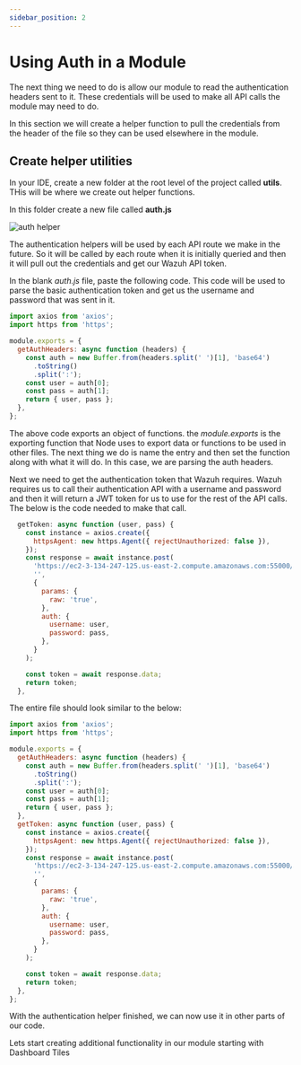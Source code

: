 ```yaml
---
sidebar_position: 2
---
```


# Using Auth in a Module

The next thing we need to do is allow our module to read the authentication headers sent to it. These credentials will be used to make all API calls the module may need to do.

In this section we will create a helper function to pull the credentials from the header of the file so they can be used elsewhere in the module.

## Create helper utilities

In your IDE, create a new folder at the root level of the project called **utils**. THis will be where we create out helper functions.

In this folder create a new file called **auth.js**

![auth helper](./imgs/utils-folder.png)

The authentication helpers will be used by each API route we make in the future. So it will be called by each route when it is initially queried and then it will pull out the credentials and get our Wazuh API token.

In the blank _auth.js_ file, paste the following code. This code will be used to parse the basic authentication token and get us the username and password that was sent in it.

```javascript
import axios from 'axios';
import https from 'https';

module.exports = {
  getAuthHeaders: async function (headers) {
    const auth = new Buffer.from(headers.split(' ')[1], 'base64')
      .toString()
      .split(':');
    const user = auth[0];
    const pass = auth[1];
    return { user, pass };
  },
};
```

The above code exports an object of functions. the _module.exports_ is the exporting function that Node uses to export data or functions to be used in other files. The next thing we do is name the entry and then set the function along with what it will do. In this case, we are parsing the auth headers.

Next we need to get the authentication token that Wazuh requires. Wazuh requires us to call their authentication API with a username and password and then it will return a JWT token for us to use for the rest of the API calls. The below is the code needed to make that call.

```javascript
  getToken: async function (user, pass) {
    const instance = axios.create({
      httpsAgent: new https.Agent({ rejectUnauthorized: false }),
    });
    const response = await instance.post(
      'https://ec2-3-134-247-125.us-east-2.compute.amazonaws.com:55000/security/user/authenticate',
      '',
      {
        params: {
          raw: 'true',
        },
        auth: {
          username: user,
          password: pass,
        },
      }
    );

    const token = await response.data;
    return token;
  },
```

The entire file should look similar to the below:

```javascript title="auth.js"
import axios from 'axios';
import https from 'https';

module.exports = {
  getAuthHeaders: async function (headers) {
    const auth = new Buffer.from(headers.split(' ')[1], 'base64')
      .toString()
      .split(':');
    const user = auth[0];
    const pass = auth[1];
    return { user, pass };
  },
  getToken: async function (user, pass) {
    const instance = axios.create({
      httpsAgent: new https.Agent({ rejectUnauthorized: false }),
    });
    const response = await instance.post(
      'https://ec2-3-134-247-125.us-east-2.compute.amazonaws.com:55000/security/user/authenticate',
      '',
      {
        params: {
          raw: 'true',
        },
        auth: {
          username: user,
          password: pass,
        },
      }
    );

    const token = await response.data;
    return token;
  },
};
```

With the authentication helper finished, we can now use it in other parts of our code.

Lets start creating additional functionality in our module starting with Dashboard Tiles
